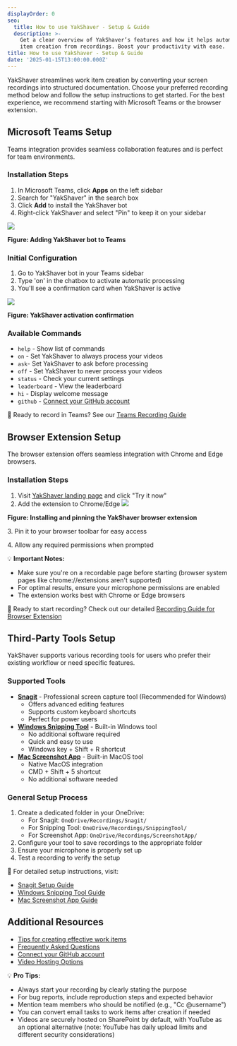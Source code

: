 ```yaml
---
displayOrder: 0
seo:
  title: How to use YakShaver - Setup & Guide
  description: >-
    Get a clear overview of YakShaver’s features and how it helps automate work
    item creation from recordings. Boost your productivity with ease.
title: How to use YakShaver - Setup & Guide
date: '2025-01-15T13:00:00.000Z'
---
```


YakShaver streamlines work item creation by converting your screen recordings into structured documentation. Choose your preferred recording method below and follow the setup instructions to get started. For the best experience, we recommend starting with Microsoft Teams or the browser extension.

## Microsoft Teams Setup

Teams integration provides seamless collaboration features and is perfect for team environments.

### Installation Steps

1. In Microsoft Teams, click **Apps** on the left sidebar
2. Search for "YakShaver" in the search box
3. Click **Add** to install the YakShaver bot
4. Right-click YakShaver and select "Pin" to keep it on your sidebar

![](/adding-bot.png)

**Figure: Adding YakShaver bot to Teams**

### Initial Configuration

1. Go to YakShaver bot in your Teams sidebar
2. Type 'on' in the chatbox to activate automatic processing
3. You'll see a confirmation card when YakShaver is active

![](/turn-on-card.png)

**Figure: YakShaver activation confirmation**

### Available Commands

* `help` - Show list of commands
* `on` - Set YakShaver to always process your videos
* `ask`- Set YakShaver to ask before processing
* `off` - Set YakShaver to never process your videos
* `status` - Check your current settings
* `leaderboard` - View the leaderboard
* `hi` - Display welcome message
* `github` - [Connect your GitHub account](/docs/connect-your-github-account)

📖 Ready to record in Teams? See our [Teams Recording Guide](/docs/recording-work-item-teams)

## Browser Extension Setup

The browser extension offers seamless integration with Chrome and Edge browsers.

### Installation Steps

1. Visit [YakShaver landing page](https://yakshaver.ai) and click "Try it now"
2. Add the extension to Chrome/Edge
   ![](/YakShaver/Docs/Try-it-now.png)

**Figure: Installing and pinning the YakShaver browser extension**

3\. Pin it to your browser toolbar for easy access

4\. Allow any required permissions when prompted

💡 **Important Notes:**

* Make sure you're on a recordable page before starting (browser system pages like chrome://extensions aren't supported)
* For optimal results, ensure your microphone permissions are enabled
* The extension works best with Chrome or Edge browsers

📖 Ready to start recording? Check out our detailed [Recording Guide for Browser Extension](/docs/recording-work-item-browser-extension)

## Third-Party Tools Setup

YakShaver supports various recording tools for users who prefer their existing workflow or need specific features.

### Supported Tools

* **[Snagit](/docs/recording-work-item-snagit)** - Professional screen capture tool (Recommended for Windows)
  * Offers advanced editing features
  * Supports custom keyboard shortcuts
  * Perfect for power users
* **[Windows Snipping Tool](/docs/recording-work-item-snipping-tool)** - Built-in Windows tool
  * No additional software required
  * Quick and easy to use
  * Windows key + Shift + R shortcut
* **[Mac Screenshot App](/docs/recording-work-item-screenshot-app)** - Built-in MacOS tool
  * Native MacOS integration
  * CMD + Shift + 5 shortcut
  * No additional software needed

### General Setup Process

1. Create a dedicated folder in your OneDrive:
   * For Snagit: `OneDrive/Recordings/Snagit/`
   * For Snipping Tool: `OneDrive/Recordings/SnippingTool/`
   * For Screenshot App: `OneDrive/Recordings/ScreenshotApp/`
2. Configure your tool to save recordings to the appropriate folder
3. Ensure your microphone is properly set up
4. Test a recording to verify the setup

📖 For detailed setup instructions, visit:

* [Snagit Setup Guide](/docs/recording-work-item-snagit)
* [Windows Snipping Tool Guide](/docs/recording-work-item-snipping-tool)
* [Mac Screenshot App Guide](/docs/recording-work-item-screenshot-app)

## Additional Resources

* [Tips for creating effective work items](/docs/yakshaver-tips)
* [Frequently Asked Questions](/docs/frequently-asked-questions)
* [Connect your GitHub account](/docs/connect-your-github-account)
* [Video Hosting Options](/docs/video-hosting)

💡 **Pro Tips:**

* Always start your recording by clearly stating the purpose
* For bug reports, include reproduction steps and expected behavior
* Mention team members who should be notified (e.g., "Cc @username")
* You can convert email tasks to work items after creation if needed
* Videos are securely hosted on SharePoint by default, with YouTube as an optional alternative (note: YouTube has daily upload limits and different security considerations)

